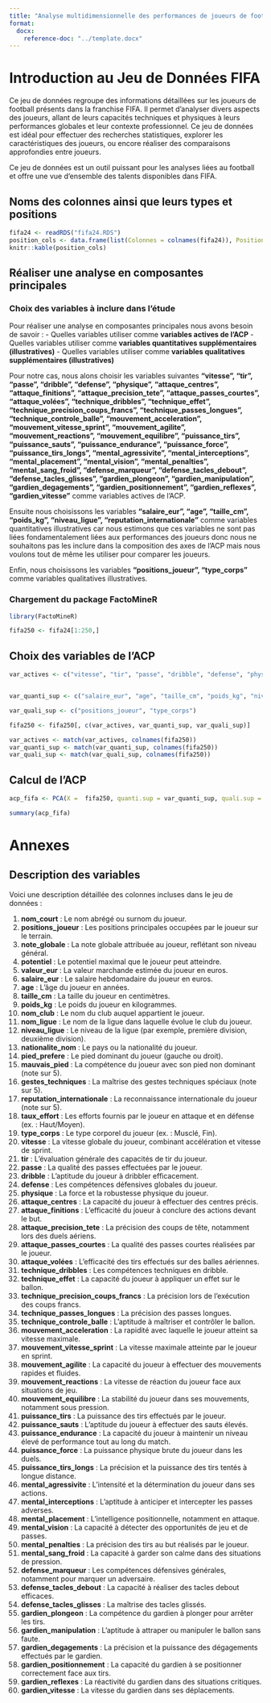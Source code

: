 ```yaml
---
title: "Analyse multidimensionnelle des performances de joueurs de football"
format: 
  docx:
    reference-doc: "../template.docx"
---
```


# Introduction au Jeu de Données FIFA

Ce jeu de données regroupe des informations détaillées sur les joueurs de football présents dans la franchise FIFA. Il permet d’analyser divers aspects des joueurs, allant de leurs capacités techniques et physiques à leurs performances globales et leur contexte professionnel. Ce jeu de données est idéal pour effectuer des recherches statistiques, explorer les caractéristiques des joueurs, ou encore réaliser des comparaisons approfondies entre joueurs.


Ce jeu de données est un outil puissant pour les analyses liées au football et offre une vue d’ensemble des talents disponibles dans FIFA.

## Noms des colonnes ainsi que leurs types et positions

```r
fifa24 <- readRDS("fifa24.RDS")
position_cols <- data.frame(list(Colonnes = colnames(fifa24)), Position = seq_len(length(colnames(fifa24))), Type = sapply(fifa24, class), row.names = NULL)
knitr::kable(position_cols)
```

## Réaliser une analyse en composantes principales

### Choix des variables à inclure dans l'étude

Pour réaliser une analyse en composantes principales nous avons besoin de savoir : - Quelles variables utiliser comme **variables actives de l'ACP** - Quelles variables utiliser comme **variables quantitatives supplémentaires (illustratives)** - Quelles variables utiliser comme **variables qualitatives supplémentaires (illustratives)**

Pour notre cas, nous alons choisir les variables suivantes **"vitesse", "tir", "passe", "dribble", "defense", "physique", "attaque_centres", "attaque_finitions", "attaque_precision_tete", "attaque_passes_courtes", "attaque_volées", "technique_dribbles", "technique_effet", "technique_precision_coups_francs", "technique_passes_longues", "technique_controle_balle", "mouvement_acceleration", "mouvement_vitesse_sprint", "mouvement_agilite", "mouvement_reactions", "mouvement_equilibre", "puissance_tirs", "puissance_sauts", "puissance_endurance", "puissance_force", "puissance_tirs_longs", "mental_agressivite", "mental_interceptions", "mental_placement", "mental_vision", "mental_penalties", "mental_sang_froid", "defense_marqueur", "defense_tacles_debout", "defense_tacles_glisses", "gardien_plongeon", "gardien_manipulation", "gardien_degagements", "gardien_positionnement", "gardien_reflexes", "gardien_vitesse"** comme variables actives de l'ACP.

Ensuite nous choisissons les variables **"salaire_eur", "age", "taille_cm", "poids_kg", "niveau_ligue", "reputation_internationale"** comme variables quantitatives illustratives car nous estimons que ces variables ne sont pas liées fondamentalement liées aux performances des joueurs donc nous ne souhaitons pas les inclure dans la composition des axes de l'ACP mais nous voulons tout de même les utiliser pour comparer les joueurs.

Enfin, nous choisissons les variables **"positions_joueur", "type_corps"** comme variables qualitatives illustratives. 

### Chargement du package FactoMineR

```r
library(FactoMineR)
```


```r
fifa250 <- fifa24[1:250,]
```

## Choix des variables de l'ACP 

```r
var_actives <- c("vitesse", "tir", "passe", "dribble", "defense", "physique", "attaque_centres", "attaque_finitions", "attaque_precision_tete", "attaque_passes_courtes", "attaque_volées", "technique_dribbles", "technique_effet", "technique_precision_coups_francs", "technique_passes_longues", "technique_controle_balle", "mouvement_acceleration", "mouvement_vitesse_sprint", "mouvement_agilite", "mouvement_reactions", "mouvement_equilibre", "puissance_tirs", "puissance_sauts", "puissance_endurance", "puissance_force", "puissance_tirs_longs", "mental_agressivite", "mental_interceptions", "mental_placement", "mental_vision", "mental_penalties", "mental_sang_froid", "defense_marqueur", "defense_tacles_debout", "defense_tacles_glisses", "gardien_plongeon", "gardien_manipulation", "gardien_degagements", "gardien_positionnement", "gardien_reflexes", "gardien_vitesse")


var_quanti_sup <- c("salaire_eur", "age", "taille_cm", "poids_kg", "niveau_ligue", "reputation_internationale")

var_quali_sup <- c("positions_joueur", "type_corps")

fifa250 <- fifa250[, c(var_actives, var_quanti_sup, var_quali_sup)]

var_actives <- match(var_actives, colnames(fifa250))
var_quanti_sup <- match(var_quanti_sup, colnames(fifa250))
var_quali_sup <- match(var_quali_sup, colnames(fifa250))
```


## Calcul de l'ACP 

```r
acp_fifa <- PCA(X =  fifa250, quanti.sup = var_quanti_sup, quali.sup = var_quali_sup, graph = F)
```

```r
summary(acp_fifa)
```


# Annexes

## Description des variables 

Voici une description détaillée des colonnes incluses dans le jeu de données :

1.  **nom_court** : Le nom abrégé ou surnom du joueur.\
2.  **positions_joueur** : Les positions principales occupées par le joueur sur le terrain.\
3.  **note_globale** : La note globale attribuée au joueur, reflétant son niveau général.\
4.  **potentiel** : Le potentiel maximal que le joueur peut atteindre.\
5.  **valeur_eur** : La valeur marchande estimée du joueur en euros.\
6.  **salaire_eur** : Le salaire hebdomadaire du joueur en euros.\
7.  **age** : L’âge du joueur en années.\
8.  **taille_cm** : La taille du joueur en centimètres.\
9.  **poids_kg** : Le poids du joueur en kilogrammes.\
10. **nom_club** : Le nom du club auquel appartient le joueur.\
11. **nom_ligue** : Le nom de la ligue dans laquelle évolue le club du joueur.\
12. **niveau_ligue** : Le niveau de la ligue (par exemple, première division, deuxième division).\
13. **nationalite_nom** : Le pays ou la nationalité du joueur.\
14. **pied_prefere** : Le pied dominant du joueur (gauche ou droit).\
15. **mauvais_pied** : La compétence du joueur avec son pied non dominant (note sur 5).\
16. **gestes_techniques** : La maîtrise des gestes techniques spéciaux (note sur 5).\
17. **reputation_internationale** : La reconnaissance internationale du joueur (note sur 5).\
18. **taux_effort** : Les efforts fournis par le joueur en attaque et en défense (ex. : Haut/Moyen).\
19. **type_corps** : Le type corporel du joueur (ex. : Musclé, Fin).\
20. **vitesse** : La vitesse globale du joueur, combinant accélération et vitesse de sprint.\
21. **tir** : L’évaluation générale des capacités de tir du joueur.\
22. **passe** : La qualité des passes effectuées par le joueur.\
23. **dribble** : L’aptitude du joueur à dribbler efficacement.\
24. **defense** : Les compétences défensives globales du joueur.\
25. **physique** : La force et la robustesse physique du joueur.\
26. **attaque_centres** : La capacité du joueur à effectuer des centres précis.\
27. **attaque_finitions** : L’efficacité du joueur à conclure des actions devant le but.\
28. **attaque_precision_tete** : La précision des coups de tête, notamment lors des duels aériens.\
29. **attaque_passes_courtes** : La qualité des passes courtes réalisées par le joueur.\
30. **attaque_volées** : L’efficacité des tirs effectués sur des balles aériennes.\
31. **technique_dribbles** : Les compétences techniques en dribble.\
32. **technique_effet** : La capacité du joueur à appliquer un effet sur le ballon.\
33. **technique_precision_coups_francs** : La précision lors de l’exécution des coups francs.\
34. **technique_passes_longues** : La précision des passes longues.\
35. **technique_controle_balle** : L’aptitude à maîtriser et contrôler le ballon.\
36. **mouvement_acceleration** : La rapidité avec laquelle le joueur atteint sa vitesse maximale.\
37. **mouvement_vitesse_sprint** : La vitesse maximale atteinte par le joueur en sprint.\
38. **mouvement_agilite** : La capacité du joueur à effectuer des mouvements rapides et fluides.\
39. **mouvement_reactions** : La vitesse de réaction du joueur face aux situations de jeu.\
40. **mouvement_equilibre** : La stabilité du joueur dans ses mouvements, notamment sous pression.\
41. **puissance_tirs** : La puissance des tirs effectués par le joueur.\
42. **puissance_sauts** : L’aptitude du joueur à effectuer des sauts élevés.\
43. **puissance_endurance** : La capacité du joueur à maintenir un niveau élevé de performance tout au long du match.\
44. **puissance_force** : La puissance physique brute du joueur dans les duels.\
45. **puissance_tirs_longs** : La précision et la puissance des tirs tentés à longue distance.\
46. **mental_agressivite** : L’intensité et la détermination du joueur dans ses actions.\
47. **mental_interceptions** : L’aptitude à anticiper et intercepter les passes adverses.\
48. **mental_placement** : L’intelligence positionnelle, notamment en attaque.\
49. **mental_vision** : La capacité à détecter des opportunités de jeu et de passes.\
50. **mental_penalties** : La précision des tirs au but réalisés par le joueur.\
51. **mental_sang_froid** : La capacité à garder son calme dans des situations de pression.\
52. **defense_marqueur** : Les compétences défensives générales, notamment pour marquer un adversaire.\
53. **defense_tacles_debout** : La capacité à réaliser des tacles debout efficaces.\
54. **defense_tacles_glisses** : La maîtrise des tacles glissés.\
55. **gardien_plongeon** : La compétence du gardien à plonger pour arrêter les tirs.\
56. **gardien_manipulation** : L’aptitude à attraper ou manipuler le ballon sans faute.\
57. **gardien_degagements** : La précision et la puissance des dégagements effectués par le gardien.\
58. **gardien_positionnement** : La capacité du gardien à se positionner correctement face aux tirs.\
59. **gardien_reflexes** : La réactivité du gardien dans des situations critiques.\
60. **gardien_vitesse** : La vitesse du gardien dans ses déplacements.